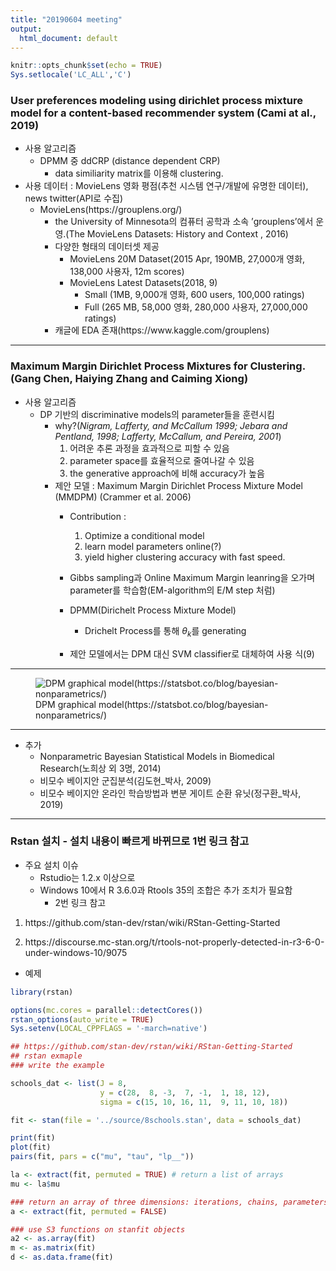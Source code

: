 ```yaml
---
title: "20190604 meeting"
output:
  html_document: default
---
```


```r
knitr::opts_chunk$set(echo = TRUE)
Sys.setlocale('LC_ALL','C')
```

### User preferences modeling using dirichlet process mixture model for a content-based recommender system (Cami at al., 2019)

- 사용 알고리즘
    - DPMM 중 ddCRP (distance dependent CRP)
        - data similiarity matrix를 이용해 clustering.

- 사용 데이터 : MovieLens 영화 평점(추천 시스템 연구/개발에 유명한 데이터), news twitter(API로 수집)
    - MovieLens(https://grouplens.org/)
        - the University of Minnesota의 컴퓨터 공학과 소속 'grouplens'에서 운영.(The MovieLens Datasets: History and Context
, 2016)
        - 다양한 형태의 데이터셋 제공
            - MovieLens 20M Dataset(2015 Apr, 190MB, 27,000개 영화, 138,000 사용자, 12m scores)
            - MovieLens Latest Datasets(2018, 9)
                - Small (1MB, 9,000개 영화, 600 users, 100,000 ratings)
                - Full (265 MB, 58,000 영화, 280,000 사용자, 27,000,000 ratings)
        - 캐글에 EDA 존재(https://www.kaggle.com/grouplens)
        
---

### Maximum Margin Dirichlet Process Mixtures for Clustering.(Gang Chen, Haiying Zhang and Caiming Xiong)
- 사용 알고리즘
    - DP 기반의 discriminative models의 parameter들을 훈련시킴
        - why?(*Nigram, Lafferty, and McCallum 1999; Jebara and Pentland, 1998; Lafferty, McCallum, and Pereira, 2001*)
            1. 어려운 추론 과정을 효과적으로 피할 수 있음
            2. parameter space를 효율적으로 줄여나갈 수 있음
            3. the generative approach에 비해 accuracy가 높음

        - 제안 모델 : Maximum Margin Dirichlet Process Mixture Model (MMDPM) (Crammer et al. 2006)
            - Contribution :
                1) Optimize a conditional model
                2) learn model parameters online(?)
                3) yield higher clustering accuracy with fast speed.
            - Gibbs sampling과 Online Maximum Margin leanring을 오가며 parameter를 학습함(EM-algorithm의 E/M step 처럼)
            
            - DPMM(Dirichelt Process Mixture Model)
                - Drichelt Process를 통해 $\theta_k$를 generating
            - 제안 모델에서는 DPM 대신 SVM classifier로 대체하여 사용 식(9)  
            
            
---

![DPM graphical model(https://statsbot.co/blog/bayesian-nonparametrics/)](../img/DPM.jpg)

---

- 추가 
    - Nonparametric Bayesian Statistical Models in Biomedical Research(노희상 외 3명, 2014)
    - 비모수 베이지안 군집분석(김도현_박사, 2009)
    - 비모수 베이지안 온라인 학습방법과 변분 게이트 순환 유닛(정구환_박사, 2019)


***

### Rstan 설치 - 설치 내용이 빠르게 바뀌므로 1번 링크 참고

- 주요 설치 이슈
  - Rstudio는 1.2.x 이상으로
  - Windows 10에서 R 3.6.0과 Rtools 35의 조합은 추가 조치가 필요함
    - 2번 링크 참고

1. https://github.com/stan-dev/rstan/wiki/RStan-Getting-Started

2. https://discourse.mc-stan.org/t/rtools-not-properly-detected-in-r3-6-0-under-windows-10/9075


- 예제
```r
library(rstan)

options(mc.cores = parallel::detectCores())
rstan_options(auto_write = TRUE)
Sys.setenv(LOCAL_CPPFLAGS = '-march=native')
```

```r
## https://github.com/stan-dev/rstan/wiki/RStan-Getting-Started
## rstan exmaple
### write the example

schools_dat <- list(J = 8, 
                    y = c(28,  8, -3,  7, -1,  1, 18, 12),
                    sigma = c(15, 10, 16, 11,  9, 11, 10, 18))

fit <- stan(file = '../source/8schools.stan', data = schools_dat)
```

```r
print(fit)
plot(fit)
pairs(fit, pars = c("mu", "tau", "lp__"))
```

```r
la <- extract(fit, permuted = TRUE) # return a list of arrays 
mu <- la$mu 
```

```r
### return an array of three dimensions: iterations, chains, parameters 
a <- extract(fit, permuted = FALSE) 
```

```r
### use S3 functions on stanfit objects
a2 <- as.array(fit)
m <- as.matrix(fit)
d <- as.data.frame(fit)
```

